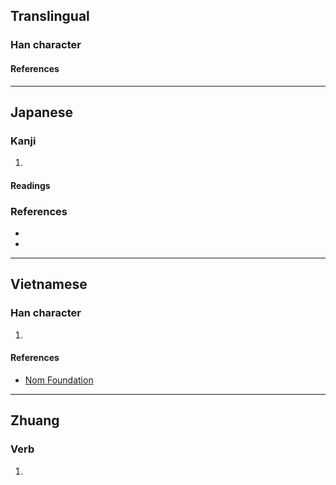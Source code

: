 {{character info/new}}
==Translingual==

===Han character===
{{Han char|rn=64|rad=手|as=02|sn=5|four=|canj=QO,XQO|ids=⿰扌入}}

====References====
{{Han ref|kx=0417.131|dkj=11788|dj=0764.060|hdz=31827.041|uh=6256}}

----

==Japanese==

===Kanji===
{{ja-kanji|grade=|rs=手02}}

# {{rfdef|ja}}

====Readings====
{{ja-readings
|on=
|kun=さがす, はめる, しぼる
}}

===References===
* {{R:Koseki Moji|132810}}
* {{R:Wasei Kanji 2014|0744}}

----

==Vietnamese==

===Han character===
{{vi-readings|rs=手02|reading=[[nhấp]], [[nhẹp]]}}

# {{defn|lang=vi|sort=手02}}

====References====
* [http://nomfoundation.org/common/nom_details.php?codepoint=6256 Nom Foundation]

{{cln|vi|Han tu}}

----

==Zhuang==

===Verb===
{{za-head|verb}}

# {{za-sawndip form of|yaeb}}